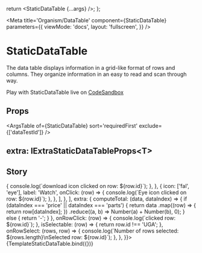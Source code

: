 

  return <StaticDataTable {...args} />;
};

<Meta
  title='Organism/DataTable'
  component={StaticDataTable}
  parameters={{
    viewMode: 'docs',
    layout: 'fullscreen',
  }}
/>

# StaticDataTable

The data table displays information in a grid-like format of rows and columns. They organize information in an easy to read and scan through way.

Play with StaticDataTable live on [CodeSandbox](https://codesandbox.io/s/datatable-demo-z5fb38)

## Props

<ArgsTable of={StaticDataTable} sort='requiredFirst' exclude={['dataTestId']} />

## extra: IExtraStaticDataTableProps<T\>

<ArgsTable of={FakeExtraStaticDataTable} sort='requiredFirst' />

## Story

<Canvas>
  <Story
    name='StaticDataTable'
    args={{
      data: [
        {
          id: 'UGA',
          name: 'Lorem ipsum dolor sit amet consectetur adipiscing elit',
          status: 'INACTIVE',
          price: -100000,
          parts: -10,
          startDate: new Date(2021, 2, 24),
        },
        {
          id: 'ARE',
          name: 'Consecte',
          status: 'ACTIVE',
          price: -2500000,
          parts: 15,
          startDate: new Date(2021, 1, 13),
        },
        {
          id: 'GBR',
          name: 'Sed',
          status: 'IN_PROGRESS',
          price: 150000,
          parts: 3,
          startDate: new Date(2021, 1, 4),
        },
        {
          id: 'JUF',
          name: 'dolore eu fugiat nulla pariatur',
          status: 'IN_PROGRESS',
          price: -354000,
          parts: 70,
          startDate: new Date(2021, 1, 15),
        },
        {
          id: 'YAI',
          name: 'Sed ut perspiciatis',
          status: 'ACTIVE',
          price: 4150000,
          parts: 30,
          startDate: new Date(2021, 2, 17),
        },
        {
          id: 'SML',
          name: 'Ut enim ad minima veniam',
          status: 'ACTIVE',
          price: -70500,
          parts: 10,
          startDate: new Date(2021, 3, 10),
        },
      ],
      columns: [
        {
          title: 'Code',
          dataIndex: 'id',
          sorter: true,
          type: ColumnType.CODE,
          width: '70px',
        },
        {
          title: 'Text',
          dataIndex: 'name',
          type: ColumnType.TEXT,
          ellipsis: true,
          sorter: true,
          width: '20%',
        },
        {
          title: 'Badge',
          dataIndex: 'status',
          sorter: true,
          type: ColumnType.BADGE,
          options: [
            { label: 'Inactive', value: 'INACTIVE' },
            { label: 'In progress', value: 'IN_PROGRESS' },
            { label: 'Active', value: 'ACTIVE' },
          ],
        },
        {
          title: 'Amount',
          dataIndex: 'price',
          sorter: true,
          type: ColumnType.AMOUNT,
          suffix: '€',
        },
        {
          title: 'Percentage',
          dataIndex: 'parts',
          sorter: true,
          type: ColumnType.PERCENTAGE,
        },
        {
          title: 'Date',
          dataIndex: 'startDate',
          sorter: true,
          type: ColumnType.DATE,
        },
        {
          title: 'Actions',
          type: ColumnType.BUTTON,
          moreActionsMessage: 'Nore actions',
          buttons: [
            {
              icon: ['fal', 'arrow-down-to-line'],
              label: 'Download',
              onClick: (row) => {
                console.log(`download icon clicked on row: ${row.id}`);
              },
            },
            {
              icon: ['fal', 'eye'],
              label: 'Watch',
              onClick: (row) => {
                console.log(`Eye icon clicked on row: ${row.id}`);
              },
            },
          ],
        },
      ],
      extra: {
        computeTotal: (data, dataIndex) => {
          if (dataIndex === 'price' || dataIndex === 'parts') {
            return data
              .map((row) => {
                return row[dataIndex];
              })
              .reduce((a, b) => Number(a) + Number(b), 0);
          } else {
            return '-';
          }
        },
        onRowClick: (row) => {
          console.log(`clicked row: ${row.id}`);
        },
        isSelectable: (row) => {
          return row.id !== 'UGA';
        },
        onRowSelect: (rows, row) => {
          console.log(`Number of rows selected: ${rows.length}\nSelected row: ${row.id}`);
        },
      },
    }}>
    {TemplateStaticDataTable.bind({})}
  </Story>
</Canvas>

